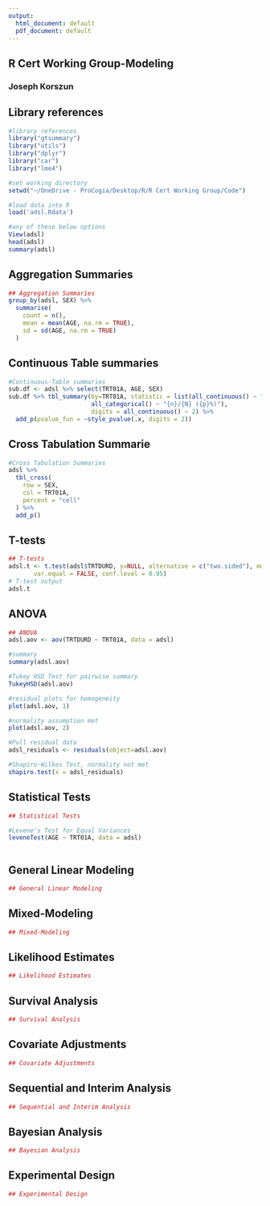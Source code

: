 ```yaml
---
output:
  html_document: default
  pdf_document: default
---
```

## R Cert Working Group-Modeling
### Joseph Korszun

## Library references
```r
#library references
library("gtsummary")
library("utils")
library("dplyr")
library("car")
library("lme4")

#set working directory
setwd("~/OneDrive - ProCogia/Desktop/R/R Cert Working Group/Code")

#load data into R
load('adsl.Rdata')

#any of these below options 
View(adsl)
head(adsl)
summary(adsl)
```

## Aggregation Summaries
```r
## Aggregation Summaries
group_by(adsl, SEX) %>%
  summarise(
    count = n(),
    mean = mean(AGE, na.rm = TRUE),
    sd = sd(AGE, na.rm = TRUE)
  )

```

## Continuous Table summaries
```r
#Continuous-Table summaries
sub.df <- adsl %>% select(TRT01A, AGE, SEX)
sub.df %>% tbl_summary(by=TRT01A, statistic = list(all_continuous() ~ "{mean} ({sd})",
                       all_categorical() ~ "{n}/{N} ({p}%)"),
                       digits = all_continuous() ~ 2) %>%
  add_p(pvalue_fun = ~style_pvalue(.x, digits = 2))
```

## Cross Tabulation Summarie
```r
#Cross Tabulation Summaries
adsl %>%
  tbl_cross(
    row = SEX,
    col = TRT01A,
    percent = "cell"
  ) %>%
  add_p()
```

## T-tests
```r
## T-tests
adsl.t <- t.test(adsl$TRTDURD, y=NULL, alternative = c("two.sided"), mu=0, paired=FALSE,
       var.equal = FALSE, conf.level = 0.95)
# T-test output
adsl.t
```

## ANOVA
```r
## ANOVA
adsl.aov <- aov(TRTDURD ~ TRT01A, data = adsl)

#summary
summary(adsl.aov)

#Tukey HSD Test for pairwise summary
TukeyHSD(adsl.aov)

#residual plots for homogeneity 
plot(adsl.aov, 1)

#normality assumption met
plot(adsl.aov, 2)

#Pull residual data
adsl_residuals <- residuals(object=adsl.aov)

#Shapiro-Wilkes Test, normality not met
shapiro.test(x = adsl_residuals)
```

## Statistical Tests
```r
## Statistical Tests

#Levene's Test for Equal Variances
leveneTest(AGE ~ TRT01A, data = adsl)



```

## General Linear Modeling
```r
## General Linear Modeling


```

## Mixed-Modeling
```r
## Mixed-Modeling


```

## Likelihood Estimates
```r
## Likelihood Estimates 


```

## Survival Analysis
```r
## Survival Analysis


```

## Covariate Adjustments
```r
## Covariate Adjustments


```

## Sequential and Interim Analysis
```r
## Sequential and Interim Analysis


```

## Bayesian Analysis
```r
## Bayesian Analysis


```

## Experimental Design
```r
## Experimental Design


```





